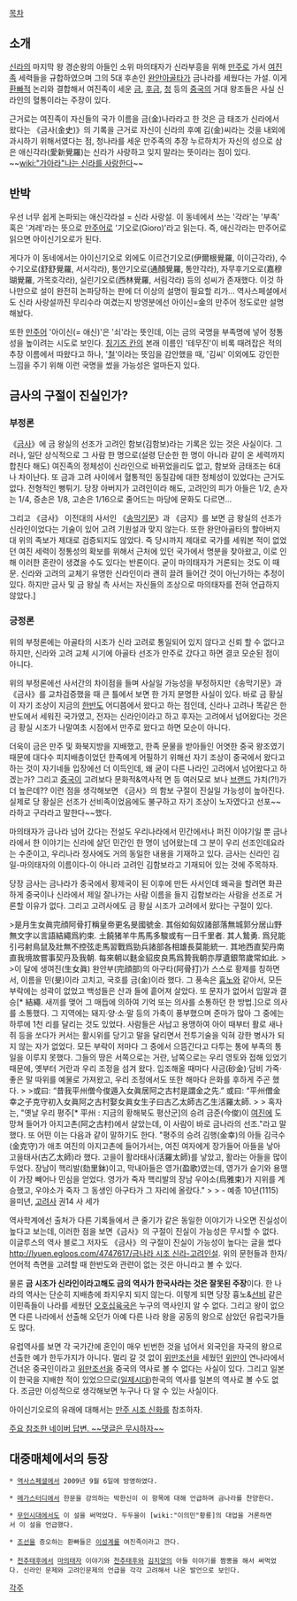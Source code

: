 [[목차]]

== 소개 ==

[[신라]]의 마지막 왕 경순왕의 아들인 소위 마의태자가 신라부흥을 위해 [[만주]]로 가서 [[여진]]족 세력들을 규합하였으며 그의 5대 후손인 [[완안아골타]]가 금나라를 세웠다는 가설. 이게 [[환빠]]적 논리와 결합해서 여진족이 세운 [[금]], [[후금]], [[청]] 등의 [[중국]]의 거대 왕조들은 사실 신라인의 혈통이라는 주장이 있다.

근거로는 여진족이 자신들의 국가 이름을 금(金)나라라고 한 것은 금 태조가 신라에서 왔다는 《금사(金史)》의 기록을 근거로 자신이 신라의 후예 김(金)씨라는 것을 내외에 과시하기 위해서였다는 점, 청나라를 세운 만주족의 추장 누르하치가 자신의 성으로 삼은 애신각라(愛新覺羅)는 신라가 사랑하고 잊지 말라는 뜻이라는 점이 있다. ~~[[wiki:"가아라"나는 신라를 사랑한다]]~~

== 반박 ==

우선 너무 쉽게 논파되는 애신각라설 = 신라 사랑설. 이 동네에서 쓰는 '각라'는 '부족' 혹은 '겨레'라는 뜻으로 [[만주어]]로 '기오로(Gioro)'라고 읽는다. 즉, 애신각라는 만주어로 읽으면 아이신기오로가 된다.

게다가 이 동네에서는 아이신기오로 외에도 이르건기오로(伊爾根覺羅, 이이근각라), 수수기오로(舒舒覺羅, 서서각라), 퉁얀기오로(通顏覺羅, 통안각라), 자무후기오로(嘉穆瑚覺羅, 가목호각라), 실린기오로(西林覺羅, 서림각라) 등의 성씨가 존재했다. 이것 하나만으로 설이 완전히 논파당하는 판에 더 이상의 설명이 필요할 리가... 역사스페셜에서도 신라 사랑설까진 무리수라 여겼는지 방영분에선 아이신=金의 만주어 정도로만 설명해놨다.

또한 [[만주어]] '아이신(= 애신)'은 '쇠'라는 뜻인데, 이는 금의 국명을 부족명에 넣어 정통성을 높이려는 시도로 보인다. [[칭기즈 칸]]의 본래 이름인 '테무진'이 비록 때려잡은 적의 추장 이름에서 따왔다고 하나, '[[철]]'이라는 뜻임을 감안했을 때, '김씨' 이외에도 강인한 느낌을 주기 위해 이런 국명을 썼을 가능성은 얼마든지 있다.

== 금사의 구절이 진실인가? ==

=== 부정론 ===

《[[금사]]》에 금 왕실의 선조가 고려인 함보(김함보)라는 기록은 있는 것은 사실이다. 그러나, 일단 상식적으로 그 사람 한 명으로(설령 단순한 한 명이 아니라 같이 온 세력까지 합친다 해도) 여진족의 정체성이 신라인으로 바뀌었을리도 없고, 함보와 금태조는 6대나 차이난다. 또 금과 고려 사이에서 혈통적인 동질감에 대한 정체성이 있었다는 근거도 없다. 전형적인 뻥튀기. 당장 아버지가 고려인이라 해도, 고려인의 피가 아들은 1/2, 손자는 1/4, 증손은 1/8, 고손은 1/16으로 줄어드는 마당에 문화도 다르면...

그리고 《금사》 이전대의 사서인 《[[송막기문]]》과 《금지》를 보면 금 왕실의 선조가 신라인이었다는 기술이 있어 고려 기원설과 맞지 않는다. 또한 완안아골타의 할아버지 대 위의 족보가 제대로 검증되지도 않았다. 즉 당시까지 제대로 국가를 세워본 적이 없었던 여진 세력이 정통성의 확보를 위해서 근처에 있던 국가에서 명분을 찾아왔고, 이로 인해 이러한 혼란이 생겼을 수도 있다는 반론이다. 굳이 마의태자가 거론되는 것도 이 때문. 신라와 고려의 교체기 유명한 신라인이라 괜히 끌려 들어간 것이 아닌가하는 추정이 있다. 하지만 금사 및 금 왕실 측 사서는 자신들의 조상으로 마의태자를 전혀 언급하지 않았다.]

=== 긍정론 ===

위의 부정론에는 아골타의 시조가 신라 고려로 통일되어 있지 않다고 신뢰 할 수 없다고 하지만, 신라와 고려 교체 시기에 아골타 선조가 만주로 갔다고 하면 결코 모순된 점이 아니다.

위의 부정론에선 사서간의 차이점을 들며 사실일 가능성을 부정하지만《송막기문》과《금사》를 교차검증했을 때 큰 틀에서 보면 한 가지 분명한 사실이 있다. 바로 금 황실이 자기 조상이 지금의 [[한반도]] 어디쯤에서 왔다고 하는 점인데, 신라나 고려나 똑같은 한반도에서 세워진 국가였고, 전자는 신라인이라고 하고 후자는 고려에서 넘어왔다는 것은 금 황실 시조가 나말여초 시점에서 만주로 왔다고 하면 모순이 아니다.

더욱이 금은 만주 및 화북지방을 지배했고, 한족 문물을 받아들인 어엿한 중국 왕조였기 때문에 대다수 피지배층이었던 한족에게 어필하기 위해선 자기 조상이 중국에서 왔다고 하는 것이 자기네들 입장에선 더 이득인데, 왜 굳이 다른 나라인 고려에서 넘어왔다고 하겠는가? 그리고 [[중국]]이 고려보다 문화적&역사적 면 등 여러모로 보나 [[브랜드]] 가치(?!)가 더 높은데?? 이런 점을 생각해보면 《금사》의 함보 구절이 진실일 가능성이 높아진다. 실제로 당 황실은 선조가 선비족이었음에도 불구하고 자기 조상이 노자였다고 선포~~라하고 구라라고 말한다~~했다.

마의태자가 금나라 넘어 갔다는 전설도 우리나라에서 민간에서나 퍼진 이야기일 뿐 금나라에서 한 이야기는 신라에 살던 민간인 한 명이 넘어왔는데 그 분이 우리 선조인데요라는 수준이고, 우리나라 정사에도 거의 동일한 내용을 기재하고 있다. 금사는 신라인 김일-마의태자의 이름이다-이 아니라 고려인 김함보라고 기재되어 있는 것에 주목하자.

당장 금사는 금나라가 중국에서 황제국이 된 이후에 만든 사서인데 왜곡을 할려면 화끈하게 중국이나 신라에서 제일 잘나가는 사람 이름을 들지 김함보라는 사람을 선조로 거론할 이유가 없다. 그리고 고려사에도 금 황실 시조가 고려에서 왔다는 구절이 있다.

>是月生女眞完顔阿骨打稱皇帝更名旻國號金. 其俗如匈奴諸部落無城郭分居山野無文字以言語結繩爲約束. 土饒猪羊牛馬馬多駿或有一日千里者. 其人鷙勇. 爲兒能引弓射鳥鼠及壯無不控弦走馬習戰爲勁兵諸部各相雄長莫能統一. 其地西直契丹南直我境故嘗事契丹及我朝. 每來朝以麩金貂皮良馬爲贄我朝亦厚遺銀幣歲常如此.
>  
>이 달에 생여진(生女眞) 완안부(完顔部)의 아구타(阿骨打)가 스스로 황제를 칭하면서, 이름을 민(旻)이라 고치고, 국호를 금(金)이라 했다. 그 풍속은 [[흉노]]와 같아서, 모든 부락에는 성곽이 없었고 백성들은 산과 들에 흩어져 살았다. 또 문자가 없어서 입말과 결승[* 結繩. 새끼를 맺어 그 매듭에 의하여 기억 또는 의사를 소통하던 한 방법.]으로 의사를 소통했다. 그 지역에는 돼지·양·소·말 등의 가축이 풍부했으며 준마가 많아 그 중에는 하루에 1천 리를 달리는 것도 있었다. 사람들은 사납고 용맹하여 아이 때부터 활로 새나 쥐 등을 쏘다가 커서는 활시위를 당기고 말을 달리면서 전투기술을 익혀 강한 병사가 되지 않는 자가 없었다. 모든 부락이 저마다 그 중에서 으뜸간다고 다투는 통에 부족의 통일을 이루지 못했다. 그들의 땅은 서쪽으로는 거란, 남쪽으로는 우리 영토와 접해 있었기 때문에, 옛부터 거란과 우리 조정을 섬겨 왔다. 입조해올 때마다 사금(砂金)·담비 가죽·좋은 말 따위를 예물로 가져왔고, 우리 조정에서도 또한 해마다 은화를 후하게 주곤 했다.
>  
>或曰: “昔我平州僧今俊遁入女眞居阿之古村是謂金之先.” 或曰: “平州僧金幸之子克守初入女眞阿之古村娶女眞女生子曰古乙太師古乙生活羅太師.
>  
> 혹자는, "옛날 우리 평주[* 平州 : 지금의 황해북도 평산군]의 승려 금준(今俊)이 [[여진]]에 도망쳐 들어가 아지고촌(阿之古村)에서 살았는데, 이 사람이 바로 금나라의 선조."라고 말했다. 또 어떤 이는 다음과 같이 말하기도 한다. "평주의 승려 김행(金幸)의 아들 김극수(金克守)가 애초 여진의 아지고촌에 들어가서는, 여진 여자에게 장가들어 아들을 낳아 고을태사(古乙太師)라 했다. 고을이 활라태사(活羅太師)를 낳았고, 활라는 아들을 많이 두었다. 장남이 핵리발(劾里鉢)이고, 막내아들은 영가(盈歌)였는데, 영가가 슬기와 용맹이 가장 빼어나 민심을 얻었다. 영가가 죽자 핵리발의 장남 우야소(烏雅束)가 지위를 계승했고, 우야소가 죽자 그 동생인 아구타가 그 자리에 올랐다."
>  
> - 예종 10년(1115) 을미년, [[고려사]] 권14 사 세가

역사학계에선 출처가 다른 기록들에서 큰 줄기가 같은 동일한 이야기가 나오면 진실성이 높다고 보는데, 이러한 점을 보면《금사》의 구절이 진실이 가능성은 무시할 수 없다. 이글루스의 역사 블로그 저자도 《금사》의 구절이 진실이 가능성이 높다는 글을 썼다[[http://lyuen.egloos.com/4747617/금나라 시조 신라-고려인설]]. 위의 문헌들과 한자/언어적 측면을 고려할 때 한반도와 관련이 없는 것은 아니라고 볼 수 있다.

물론 '''금 시조가 신라인이라고해도 금의 역사가 한국사라는 것은 잘못된 주장'''이다. 한 나라의 역사는 단순히 지배층에 좌지우지 되지 않는다. 이렇게 되면 당장 흉노&[[선비]] 같은 이민족들이 나라를 세웠던 [[오호십육국]]은 누구의 역사인지 알 수 없다. 그리고 왕이 없으면 다른 나라에서 선출해 오던가 아예 다른 나라 왕을 공동의 왕으로 삼았던 유럽국가들도 많다.

유럽역사를 보면 각 국가간에 혼인이 매우 빈번한 것을 넘어서 외국인을 자국의 왕으로 선출한 예가 한두가지가 아니다. 멀리 갈 것 없이 [[위만조선]]을 세웠던 [[위만]]이 연나라에서 건너온 중국인이라고 [[위만조선]]을 중국의 역사로 볼 수 없다는 사실이 있다. 그리고 일본이 한국을 지배한 적이 있었으므로([[일제시대]])한국의 역사를 일본의 역사로 볼 수도 없다. 조금만 이성적으로 생각해보면 누구나 다 알 수 있는 사실이다. 

아이신기오로의 유래에 대해서는 [[만주 시조 신화]]를 참조하자.

[http://kin.naver.com/qna/detail.nhn?d1id=6&dirId=6130105&docId=47398070&qb=76SK5Y+y&enc=utf8&section=kin&rank=3&sort=0&spq=0&sp=1&pid=gZ8a0woi5UZssa7eL3dsss--038413&sid=bFklyLnVTkwAAEOWkn0AAAAk 주요 참조한 네이버 답변. ~~댓글은 무시하자~~]

== 대중매체에서의 등장 ==

 * [[역사스페셜]]에서 2009년 9월 6일에 방영하였다.

 * [[메가스터디]]에서 한문을 강의하는 박한신이 이 항목에 대해 언급하며 금나라를 찬양한다.

 * [[무인시대]]에서도 이 설을 써먹었다. 두두을이 [wiki:"이의민"황룡]의 대업을 거론하면서 이 설을 언급했다.

 * [[조선]]을 증오하는 환빠들은 [[이성계]]를 여진족이라고 깐다.
 
 * [[천추태후]]에서 [[마의태자]] 이야기와 [[천추태후]]와 [[김치양]]의 아들 이야기를 짬뽕을 해서 써먹었다. 신라인 문제와 고려인문제의 언급을 각각 고려해서 나온 발언으로 보인다.

[[각주]]
